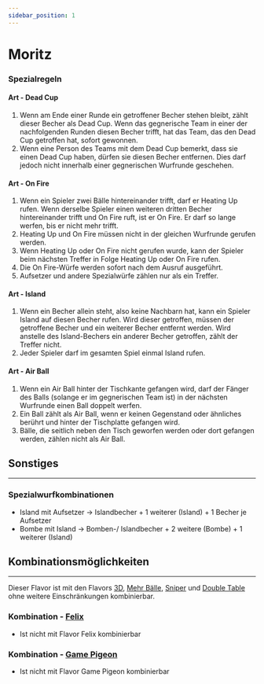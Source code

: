 ```yaml
---
sidebar_position: 1
---
```


# Moritz

<FlavorPreamble/>

### Spezialregeln

#### Art - <Highlight>Dead Cup</Highlight>

1. <Highlight>Wenn am Ende einer Runde ein getroffener Becher stehen bleibt, zählt dieser Becher als Dead Cup. Wenn das gegnerische Team in einer der nachfolgenden Runden diesen Becher trifft, hat das Team, das den Dead Cup getroffen hat, sofort gewonnen.</Highlight>
2. <Highlight>Wenn eine Person des Teams mit dem Dead Cup bemerkt, dass sie einen Dead Cup haben, dürfen sie diesen Becher entfernen. Dies darf jedoch nicht innerhalb einer gegnerischen Wurfrunde geschehen.</Highlight>

#### Art - <Highlight>On Fire</Highlight>

1. <Highlight>Wenn ein Spieler zwei Bälle hintereinander trifft, darf er Heating Up rufen. Wenn derselbe Spieler einen weiteren dritten Becher hintereinander trifft und On Fire ruft, ist er On Fire. Er darf so lange werfen, bis er nicht mehr trifft.</Highlight>
2. <Highlight>Heating Up und On Fire müssen nicht in der gleichen Wurfrunde gerufen werden.</Highlight>
3. <Highlight>Wenn Heating Up oder On Fire nicht gerufen wurde, kann der Spieler beim nächsten Treffer in Folge Heating Up oder On Fire rufen.</Highlight>
4. <Highlight>Die On Fire-Würfe werden sofort nach dem Ausruf ausgeführt.</Highlight>
5. <Highlight>Aufsetzer und andere Spezialwürfe zählen nur als ein Treffer.</Highlight>

#### Art - <Highlight>Island</Highlight>

1. <Highlight>Wenn ein Becher allein steht, also keine Nachbarn hat, kann ein Spieler Island auf diesen Becher rufen. Wird dieser getroffen, müssen der getroffene Becher und ein weiterer Becher entfernt werden. Wird anstelle des Island-Bechers ein anderer Becher getroffen, zählt der Treffer nicht.</Highlight>
2. <Highlight>Jeder Spieler darf im gesamten Spiel einmal Island rufen.</Highlight>

#### Art - <Highlight>Air Ball</Highlight>

1. <Highlight>Wenn ein Air Ball hinter der Tischkante gefangen wird, darf der Fänger des Balls (solange er im gegnerischen Team ist) in der nächsten Wurfrunde einen Ball doppelt werfen.</Highlight>
2. <Highlight>Ein Ball zählt als Air Ball, wenn er keinen Gegenstand oder ähnliches berührt und hinter der Tischplatte gefangen wird.</Highlight>
3. <Highlight>Bälle, die seitlich neben den Tisch geworfen werden oder dort gefangen werden, zählen nicht als Air Ball.</Highlight>

## Sonstiges
<hr/>

### Spezialwurfkombinationen

- <Highlight>Island mit Aufsetzer &rarr; Islandbecher + 1 weiterer (Island) + 1 Becher je Aufsetzer</Highlight>
- <Highlight>Bombe mit Island &rarr; Bomben-/ Islandbecher + 2 weitere (Bombe) + 1 weiterer (Island)</Highlight>

## Kombinationsmöglichkeiten
<hr/>

Dieser Flavor ist mit den Flavors [3D](3d), [Mehr Bälle](mehr_baelle), [Sniper](sniper) und [Double Table](double_table) ohne weitere Einschränkungen kombinierbar.

### Kombination - [Felix](felix)

- Ist nicht mit Flavor Felix kombinierbar

### Kombination - [Game Pigeon](game_pigeon)

- Ist nicht mit Flavor Game Pigeon kombinierbar
